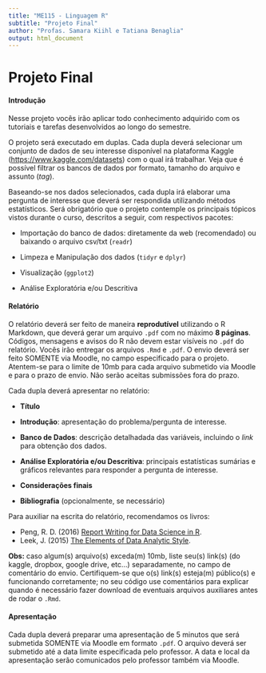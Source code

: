 ```yaml
---
title: "ME115 - Linguagem R"
subtitle: "Projeto Final"
author: "Profas. Samara Kiihl e Tatiana Benaglia"
output: html_document
---
```


# Projeto Final

#### Introdução

Nesse projeto vocês irão aplicar todo conhecimento adquirido com os tutoriais e tarefas desenvolvidos ao longo do semestre. 

O projeto será executado em duplas. Cada dupla deverá selecionar um conjunto de dados de seu interesse disponível na plataforma Kaggle  ([https://www.kaggle.com/datasets](https://www.kaggle.com/datasets)) com o qual irá trabalhar. Veja que é possível filtrar os bancos de dados por formato, tamanho do arquivo e assunto (*tag*). 

Baseando-se nos dados selecionados, cada dupla irá elaborar uma pergunta de interesse que deverá ser respondida utilizando métodos estatísticos. Será obrigatório que o projeto contemple os principais tópicos vistos durante o curso, descritos a seguir, com respectivos pacotes:

- Importação do banco de dados: diretamente da web (recomendado) ou baixando o arquivo csv/txt (`readr`)

- Limpeza e Manipulação dos dados (`tidyr` e `dplyr`)

- Visualização (`ggplot2`)

- Análise Exploratória e/ou Descritiva


#### Relatório

O relatório deverá ser feito de maneira **reprodutível** utilizando o R Markdown, que deverá gerar um arquivo `.pdf` com no máximo **8 páginas**. Códigos, mensagens e avisos do R não devem estar visíveis no `.pdf` do relatório. Vocês irão entregar os arquivos `.Rmd` e `.pdf`. O envio deverá ser feito SOMENTE via Moodle, no campo especificado para o projeto. Atentem-se para o limite de 10mb para cada arquivo submetido via Moodle e para o prazo de envio. Não serão aceitas submissões fora do prazo.


Cada dupla deverá apresentar no relatório:

- **Título**

- **Introdução**: apresentação do problema/pergunta de interesse.

- **Banco de Dados**: descrição detalhadada das variáveis, incluindo o *link* para obtenção dos dados. 

- **Análise Exploratória e/ou Descritiva**: principais estatísticas sumárias e gráficos relevantes para responder a pergunta de interesse.

- **Considerações finais**

- **Bibliografia** (opcionalmente, se necessário)

Para auxiliar na escrita do relatório, recomendamos os livros:

* Peng, R. D. (2016) [Report Writing for Data Science in R](https://leanpub.com/reportwriting).
* Leek, J. (2015) [The Elements of Data Analytic Style](https://leanpub.com/datastyle).

**Obs:** caso algum(s) arquivo(s) exceda(m) 10mb, liste seu(s) link(s) (do kaggle, dropbox, google drive, etc...) separadamente, no campo de comentário do envio. Certifiquem-se que o(s) link(s) esteja(m) público(s) e funcionando corretamente; no seu código use comentários para explicar quando é necessário fazer download de eventuais arquivos auxiliares antes de rodar o `.Rmd`.

#### Apresentação

Cada dupla deverá preparar uma apresentação de 5 minutos que será submetida SOMENTE via Moodle em formato `.pdf`. O arquivo deverá ser submetido até a data limite especificada pelo professor. A data e local da apresentação serão comunicados pelo professor também via Moodle.
